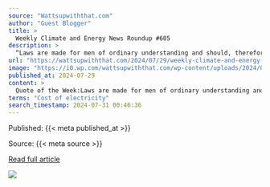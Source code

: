 ```yaml
---
source: "Wattsupwiththat.com"
author: "Guest Blogger"
title: >
  Weekly Climate and Energy News Roundup #605
description: >
  “Laws are made for men of ordinary understanding and should, therefore, be construed by the ordinary rules of common sense. Their meaning is not to be sought for in metaphysical subtleties which may make anything mean everything or nothing at pleasure.” —Thom…
url: "https://wattsupwiththat.com/2024/07/29/weekly-climate-and-energy-news-roundup-605-2/"
image: "https://i0.wp.com/wattsupwiththat.com/wp-content/uploads/2024/07/charlesrotter_delicate_arch_at_sunrise_midjourney.webp?fit=1024%2C512&ssl=1"
published_at: 2024-07-29
content: >
  Quote of the Week:Laws are made for men of ordinary understanding and should, therefore, be construed by the ordinary rules of common sense. Their meaning is not to be sought for in metaphysical subt… [+71873 chars]
terms: "Cost of electricity"
search_timestamp: 2024-07-31 00:46:36
---
```



Published: {{< meta published_at >}}


Source: {{< meta source >}}


[Read full article]({{< meta url >}}){target='_blank'}



![](`r rmarkdown::metadata$image[1]`)
